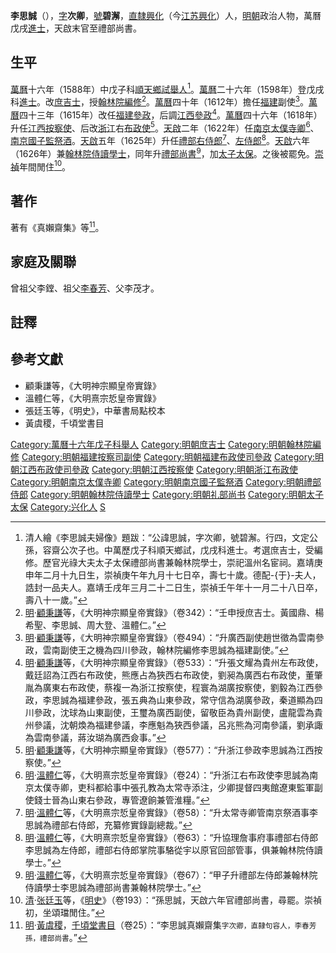 {{Otheruses|other=名为李思誠的其他人物|李颙 (明朝)}}
{{明清人物信息框
| 姓名 = 李思誠
| 原名 = 
| 圖片名稱= 李思誠.jpg
| 圖片大小 = 220px
| 圖片說明 = 清人繪《李思誠夫婦像》之李思誠像<br>現藏於[[南京博物院|南京博物院]]
| 最高職務 = 光祿大夫太子太保禮部尚書兼翰林院學士
| 國家 = 大明
| 爵位 = 
| 籍貫 = [[南直隶|直隸]][[興化縣_(江蘇)|興化]]（今[[江苏|江苏]][[兴化市|興化]]）
| 族裔 = 漢族
| 旗籍 = 
| 字號 = 字次卿，號碧澥
| 諡號 = 
| 出生日期 = [[嘉靖|嘉靖]]三十九年二月十九日<br>（1560年3月15日）
| 出生地點 = [[南直隶|直隸]][[興化縣_(江蘇)|興化]]（今[[江苏|江苏]][[兴化市|興化]]）
| 逝世日期 = [[崇禎|崇禎]]三年九月十七日<br>（1630年10月22日）
| 逝世地點 = [[南直隶|直隸]][[興化縣_(江蘇)|興化]]（今[[江苏|江苏]][[兴化市|興化]]）
| 墓葬 = 
| 配偶 = 于氏
| 親屬 = 曾祖父李鏜、祖父[[李春芳|李春芳]]、父李茂才。
| 出身 = 
*萬曆十六年戊子科舉人
*萬曆二十六年戊戌科進士出身
| 經歷 = 
| 著作 = *著有真嬾齋集等
}}

'''李思誠'''（{{bd|1560年|3月15日|1630年|10月22日|catIdx=L李}}），[[表字|字]]'''次卿'''，[[號|號]]'''碧澥'''，[[南直隶|直隸]][[興化縣_(江蘇)|興化]]（今[[江苏|江苏]][[兴化市|興化]]）人，[[明朝|明朝]]政治人物，萬曆戊戌[[進士|進士]]，天啟末官至禮部尚書。

==生平==
[[萬曆|萬曆]]十六年（1588年）中戊子科[[順天府|順天]][[鄉試|鄉試]][[舉人|舉人]]<ref>清人繪《李思誠夫婦像》題跋：“公諱思誠，字次卿，號碧澥。行四，文定公孫，容齋公次子也。中萬歷戊子科順天鄉試，戊戌科進士。考選庶吉士，受編修。歷官光祿大夫太子太保禮部尚書兼翰林院學士，崇祀溫州名宦祠。嘉靖庚申年二月十九日生，崇禎庚午年九月十七日卒，壽七十歲。德配-{于}-夫人，誥封一品夫人。嘉靖壬戌年三月二十二日生，崇禎壬午年十一月二十八日卒，壽八十一歲。”</ref>。[[萬曆|萬曆]]二十六年（1598年）登戊戌科[[進士|進士]]。改[[庶吉士|庶吉士]]，授[[翰林院編修|翰林院編修]]<ref>[[明|明]]·[[顧秉謙|顧秉謙]]等，《大明神宗顯皇帝實錄》（卷342）：“壬申授庶吉士。黃國鼎、楊希聖、李思誠、周大登、溫體仁。”</ref>。[[萬曆|萬曆]]四十年（1612年）擔任[[福建|福建]]副使<ref>[[明|明]]·[[顧秉謙|顧秉謙]]等，《大明神宗顯皇帝實錄》（卷494）：“升廣西副使趙世徵為雲南參政，雲南副使王之機為四川參政，翰林院編修李思誠為福建副使。”</ref>。[[萬曆|萬曆]]四十三年（1615年）改任[[福建|福建]][[參政|參政]]，后調[[江西|江西]][[參政|參政]]<ref>[[明|明]]·[[顧秉謙|顧秉謙]]等，《大明神宗顯皇帝實錄》（卷533）：“升張文耀為貴州左布政使，戴廷詔為江西右布政使，熊應占為狹西右布政使，劉昶為廣西右布政使，董肇胤為廣東右布政使，蔡複一為浙江按察使，程寰為湖廣按察使，劉毅為江西參政，李思誠為福建參政，張五典為山東參政，常守信為湖廣參政，秦道顯為四川參政，沈球為山東副使，王璽為廣西副使，留敬臣為貴州副使，盧龍雲為貴州參議，沈朝煥為福建參議，李應魁為狹西參議，呂兆熊為河南參議，劉承諏為雲南參議，蔣汝瑚為廣西僉事。”</ref>。[[萬曆|萬曆]]四十六年（1618年）升任[[江西|江西]][[按察使|按察使]]、后改[[浙江|浙江]]右[[布政使|布政使]]<ref>[[明|明]]·[[顧秉謙|顧秉謙]]等，《大明神宗顯皇帝實錄》（卷577）：“升浙江參政李思誠為江西按察使。”</ref>。[[天啟_(明朝)|天啟]]二年（1622年）任[[南京|南京]][[太僕寺卿|太僕寺卿]]<ref>[[明|明]]·[[溫體仁|溫體仁]]等，《大明熹宗悊皇帝實錄》（卷24）：“升浙江右布政使李思誠為南京太僕寺卿，吏科都給事中張孔教為太常寺添注，少卿提督四夷館遼東監軍副使錢士晉為山東右參政，專管遼餉兼管淮糧。”</ref>、[[南京|南京]][[國子監祭酒|國子監祭酒]]。[[天啟_(明朝)|天啟]]五年（1625年）升任[[禮部右侍郎|禮部右侍郎]]<ref>[[明|明]]·[[溫體仁|溫體仁]]等，《大明熹宗悊皇帝實錄》（卷58）：“升太常寺卿管南京祭酒事李思誠為禮部右侍郎，充纂修實錄副總裁。”</ref>、[[禮部左侍郎|左侍郎]]<ref>[[明|明]]·[[溫體仁|溫體仁]]等，《大明熹宗悊皇帝實錄》（卷63）：“升協理詹事府事禮部右侍郎李思誠為左侍郎，禮部右侍郎掌院事駱從宇以原官回部管事，俱兼翰林院侍讀學士。”</ref>。[[天啟_(明朝)|天啟]]六年（1626年）兼[[翰林院侍讀學士|翰林院侍讀學士]]，同年升[[禮部尚書|禮部尚書]]<ref>[[明|明]]·[[溫體仁|溫體仁]]等，《大明熹宗悊皇帝實錄》（卷67）：“甲子升禮部左侍郎兼翰林院侍讀學士李思誠為禮部尚書兼翰林院學士。”</ref>，加[[太子太保|太子太保]]。之後被罷免。[[崇禎|崇禎]]年間閒住<ref>[[清|清]]·[[张廷玉|张廷玉]]等，《[[明史|明史]]》（卷193）：“孫思誠，天啟六年官禮部尚書，尋罷。崇禎初，坐頌璫閒住。”</ref>。

==著作==
著有《真嬾齋集》等<ref>[[明|明]]·[[黃虞稷|黃虞稷]]，[[千頃堂書目|千頃堂書目]]（卷25）：“李思誠真嬾齋集<small>字次卿，直隸句容人，李春芳孫，禮部尚書</small>。”</ref>。

==家庭及關聯==
曾祖父李鏜、祖父[[李春芳|李春芳]]、父李茂才。

==註釋==
{{reflist}}

==參考文獻==
*顧秉謙等，《大明神宗顯皇帝實錄》
*溫體仁等，《大明熹宗悊皇帝實錄》
*張廷玉等，《明史》，中華書局點校本
*黃虞稷，千頃堂書目

{{start box}}
{{s-off}}
{{succession box|[[薛三省|薛三省]]|[[來宗道|來宗道]]|[[明朝禮部尚書|明朝禮部尚書]]|<small>天启六年（1626年）</small>}}
{{end box}}

{{兴化八大家}}
{{萬曆二十六年戊戌科殿試金榜}}
{{DEFAULTSORT:Li李}}

[[Category:萬曆十六年戊子科舉人|Category:萬曆十六年戊子科舉人]]
[[Category:明朝庶吉士|Category:明朝庶吉士]]
[[Category:明朝翰林院編修|Category:明朝翰林院編修]]
[[Category:明朝福建按察司副使|Category:明朝福建按察司副使]]
[[Category:明朝福建布政使司參政|Category:明朝福建布政使司參政]]
[[Category:明朝江西布政使司參政|Category:明朝江西布政使司參政]]
[[Category:明朝江西按察使|Category:明朝江西按察使]]
[[Category:明朝浙江布政使|Category:明朝浙江布政使]]
[[Category:明朝南京太僕寺卿|Category:明朝南京太僕寺卿]]
[[Category:明朝南京國子監祭酒|Category:明朝南京國子監祭酒]]
[[Category:明朝禮部侍郎|Category:明朝禮部侍郎]]
[[Category:明朝翰林院侍讀學士|Category:明朝翰林院侍讀學士]]
[[Category:明朝礼部尚书|Category:明朝礼部尚书]]
[[Category:明朝太子太保|Category:明朝太子太保]]
[[Category:兴化人|Category:兴化人]]
[[Category:李姓|S]]